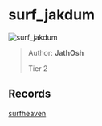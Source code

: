 
# surf_jakdum

![surf_jakdum](https://raw.githubusercontent.com/Sayt123/SurfMapPics/Maps-and-bonuses/csgo/surf_jakdum.jpg)

> Author: **JathOsh**
>
> Tier 2

## Records

[surfheaven](https://surfheaven.eu/map/surf_jakdum)
